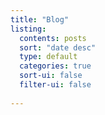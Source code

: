 ```yaml
---
title: "Blog"
listing:
  contents: posts
  sort: "date desc"
  type: default
  categories: true
  sort-ui: false
  filter-ui: false
 
---
```



